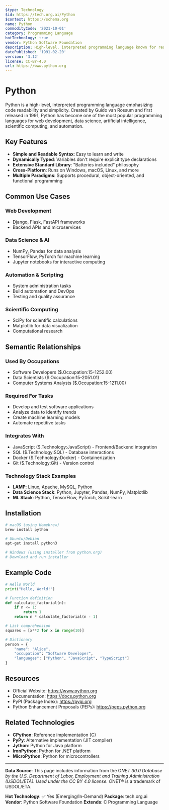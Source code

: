 ```yaml
---
$type: Technology
$id: https://tech.org.ai/Python
$context: https://schema.org
name: Python
commodityCode: '2021-10-01'
category: Programming Language
hotTechnology: true
vendor: Python Software Foundation
description: High-level, interpreted programming language known for readability and versatility
datePublished: '1991-02-20'
version: '3.12'
license: CC-BY-4.0
url: https://www.python.org
---
```


# Python

Python is a high-level, interpreted programming language emphasizing code readability and simplicity. Created by Guido van Rossum and first released in 1991, Python has become one of the most popular programming languages for web development, data science, artificial intelligence, scientific computing, and automation.

## Key Features

- **Simple and Readable Syntax**: Easy to learn and write
- **Dynamically Typed**: Variables don't require explicit type declarations
- **Extensive Standard Library**: "Batteries included" philosophy
- **Cross-Platform**: Runs on Windows, macOS, Linux, and more
- **Multiple Paradigms**: Supports procedural, object-oriented, and functional programming

## Common Use Cases

### Web Development
- Django, Flask, FastAPI frameworks
- Backend APIs and microservices

### Data Science & AI
- NumPy, Pandas for data analysis
- TensorFlow, PyTorch for machine learning
- Jupyter notebooks for interactive computing

### Automation & Scripting
- System administration tasks
- Build automation and DevOps
- Testing and quality assurance

### Scientific Computing
- SciPy for scientific calculations
- Matplotlib for data visualization
- Computational research

## Semantic Relationships

### Used By Occupations
- Software Developers ($.Occupation:15-1252.00)
- Data Scientists ($.Occupation:15-2051.01)
- Computer Systems Analysts ($.Occupation:15-1211.00)

### Required For Tasks
- Develop and test software applications
- Analyze data to identify trends
- Create machine learning models
- Automate repetitive tasks

### Integrates With
- JavaScript ($.Technology:JavaScript) - Frontend/Backend integration
- SQL ($.Technology:SQL) - Database interactions
- Docker ($.Technology:Docker) - Containerization
- Git ($.Technology:Git) - Version control

### Technology Stack Examples
- **LAMP**: Linux, Apache, MySQL, Python
- **Data Science Stack**: Python, Jupyter, Pandas, NumPy, Matplotlib
- **ML Stack**: Python, TensorFlow, PyTorch, Scikit-learn

## Installation

```bash
# macOS (using Homebrew)
brew install python

# Ubuntu/Debian
apt-get install python3

# Windows (using installer from python.org)
# Download and run installer
```

## Example Code

```python
# Hello World
print("Hello, World!")

# Function definition
def calculate_factorial(n):
    if n <= 1:
        return 1
    return n * calculate_factorial(n - 1)

# List comprehension
squares = [x**2 for x in range(10)]

# Dictionary
person = {
    "name": "Alice",
    "occupation": "Software Developer",
    "languages": ["Python", "JavaScript", "TypeScript"]
}
```

## Resources

- Official Website: https://www.python.org
- Documentation: https://docs.python.org
- PyPI (Package Index): https://pypi.org
- Python Enhancement Proposals (PEPs): https://peps.python.org

## Related Technologies

- **CPython**: Reference implementation (C)
- **PyPy**: Alternative implementation (JIT compiler)
- **Jython**: Python for Java platform
- **IronPython**: Python for .NET platform
- **MicroPython**: Python for microcontrollers

---

**Data Source**: This page includes information from the O*NET 30.0 Database by the U.S. Department of Labor, Employment and Training Administration (USDOL/ETA). Used under the CC BY 4.0 license. O*NET® is a trademark of USDOL/ETA.

**Hot Technology**: ✅ Yes (Emerging/In-Demand)
**Package**: tech.org.ai
**Vendor**: Python Software Foundation
**Extends**: C Programming Language
